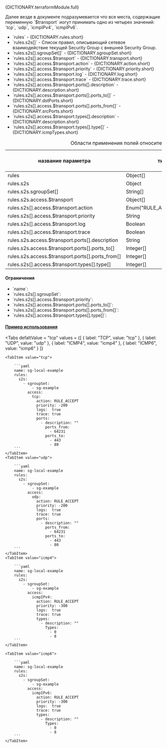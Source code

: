 
<div className="paragraph">
  <p>{DICTIONARY.terraformModule.full}</p>
</div>
<div className="paragraph">
  Далее везде в документе подразумевается что все места, содержащие переменную `$transport` иогут принимать одно из
  четырех значений: `tcp`, `udp`, `icmpIPv4`, `icmpIPv6`.
</div>
<ul>
  <li className="text-justify">`rules` - {DICTIONARY.rules.short}</li>
  <li className="text-justify">
    `rules.s2s[]` - Список правил, описывающий сетевое взаимодействие текущей Security Group с внешней Security Group.
  </li>
  <li className="text-justify">`rules.s2s[].sgroupSet[]` - {DICTIONARY.sgroupSet.short}</li>
  <li className="text-justify">`rules.s2s[].access.$transport` - {DICTIONARY.transport.short}</li>
  <li className="text-justify">`rules.s2s[].access.$transport.action` - {DICTIONARY.action.short}</li>
  <li className="text-justify">`rules.s2s[].access.$transport.priority` - {DICTIONARY.priority.short}</li>
  <li className="text-justify">`rules.s2s[].access.$transport.log` - {DICTIONARY.log.short}</li>
  <li className="text-justify">`rules.s2s[].access.$transport.trace` - {DICTIONARY.trace.short}</li>
  <li className="text-justify">`rules.s2s[].access.$transport.ports[].description` - {DICTIONARY.description.short}</li>
  <li className="text-justify">`rules.s2s[].access.$transport.ports[].ports_to[]` - {DICTIONARY.dstPorts.short}</li>
  <li className="text-justify">`rules.s2s[].access.$transport.ports[].ports_from[]` - {DICTIONARY.srcPorts.short}</li>
  <li className="text-justify">`rules.s2s[].access.$transport.types[].description` - {DICTIONARY.description.short}</li>
  <li className="text-justify">`rules.s2s[].access.$transport.types[].type[]` - {DICTIONARY.icmpTypes.short}</li>
</ul>

<div className="scrollable-x">
  <table>
    <caption>Области применения полей относительно используемого протокола</caption>
    <thead>
      <tr>
        <th rowSpan="2">название параметра</th>
        <th rowSpan="2">тип данных</th>
        <th rowSpan="2">значение по умолчанию</th>
        <th colSpan="3">transport*</th>
      </tr>
      <tr>
        <th>TCP</th>
        <th>UDP</th>
        <th>ICMP</th>
      </tr>
    </thead>
    <tbody>
      <tr>
        <td>rules</td>
        <td>Object[]</td>
        <td>[]</td>
        <td className="green center">✔</td>
        <td className="green center">✔</td>
        <td className="green center">✔</td>
      </tr>
      <tr>
        <td>rules.s2s</td>
        <td>Object</td>
        <td></td>
        <td className="green center">✔</td>
        <td className="green center">✔</td>
        <td className="green center">✔</td>
      </tr>
      <tr>
        <td>rules.s2s.sgroupSet[]</td>
        <td>String[]</td>
        <td></td>
        <td className="green center">✔</td>
        <td className="green center">✔</td>
        <td className="green center">✔</td>
      </tr>
      <tr>
        <td>rules.s2s.access.$transport</td>
        <td>Object[]</td>
        <td></td>
        <td className="green center">✔</td>
        <td className="green center">✔</td>
        <td className="green center">✔</td>
      </tr>
      <tr>
        <td>rules.s2s[].access.$transport.action</td>
        <td>
          <nobr>Enum("RULE_ACCEPT", "RULE_DROP")</nobr>
        </td>
        <td></td>
        <td className="green center">✔</td>
        <td className="green center">✔</td>
        <td className="green center">✔</td>
      </tr>
      <tr>
        <td>rules.s2s[].access.$transport.priority</td>
        <td>String</td>
        <td></td>
        <td className="green center">✔</td>
        <td className="green center">✔</td>
        <td className="green center">✔</td>
      </tr>
      <tr>
        <td>rules.s2s[].access.$transport.log</td>
        <td>Boolean</td>
        <td>false</td>
        <td className="green center">✔</td>
        <td className="green center">✔</td>
        <td className="green center">✔</td>
      </tr>
      <tr>
        <td>rules.s2s[].access.$transport.trace</td>
        <td>Boolean</td>
        <td>false</td>
        <td className="green center">✔</td>
        <td className="green center">✔</td>
        <td className="green center">✔</td>
      </tr>
      <tr>
        <td>rules.s2s.access.$transport.ports[].description</td>
        <td>String</td>
        <td>&quot;&quot;</td>
        <td className="green center">✔</td>
        <td className="green center">✔</td>
        <td className="green center">✔</td>
      </tr>
      <tr>
        <td>rules.s2s.access.$transport.ports[].ports_to[]</td>
        <td>Integer[]</td>
        <td>null</td>
        <td className="green center">✔</td>
        <td className="green center">✔</td>
        <td className="green center"></td>
      </tr>
      <tr>
        <td>rules.s2s.access.$transport.ports[].ports_from[]</td>
        <td>Integer[]</td>
        <td>null</td>
        <td className="green center">✔</td>
        <td className="green center">✔</td>
        <td className="green center"></td>
      </tr>
      <tr>
        <td>rules.s2s[].access.$transport.types[].type[]</td>
        <td>Integer[]</td>
        <td>null</td>
        <td className="green center"></td>
        <td className="green center"></td>
        <td className="green center">✔</td>
      </tr>
    </tbody>
  </table>
</div>

<h4 className="custom-heading">Ограничения</h4>

<ul>
  <li>
    `name`:
    <Restrictions data={RESTRICTIONS.name} />
  </li>
  <li>
    `rules.s2s[].sgroupSet`:
    <Restrictions data={RESTRICTIONS.sgroupSet} />
  </li>
  <li>
    `rules.s2s[].access.$transport.priority`:
    <Restrictions data={RESTRICTIONS.priority} />
  </li>
  <li>
    `rules.s2s[].access.$transport.ports[].ports_to[]`:
    <Restrictions data={RESTRICTIONS.dstPorts} />
  </li>
  <li>
    `rules.s2s[].access.$transport.ports[].ports_from[]`:
    <Restrictions data={RESTRICTIONS.srcPorts} />
  </li>
  <li>
    `rules.s2s[].access.$transport.types[].type[]`:
    <Restrictions data={RESTRICTIONS.icmpType} />
  </li>
</ul>

<h4 className="custom-heading">
  <a href="https://github.com/H-BF/swarm-spec-template/blob/master/spec/sg-local-example.yaml#L29">
    Пример использования
  </a>
</h4>

<Tabs
    defaltValue = "tcp"
    values = {[
        { label: "TCP", value: "tcp" },
        { label: "UDP", value: "udp" },
        { label: "ICMP4", value: "icmp4" },
        { label: "ICMP6", value: "icmp6" }
    ]}
>
    <TabItem value="tcp">

        ```yaml
        name: sg-local-example
        rules:
          s2s:
            - sgroupSet:
                - sg-example
              access:
                tcp:
                  action: RULE_ACCEPT
                  priority: -200
                  logs:  true
                  trace: true
                  ports:
                    - description: ""
                      ports_from:
                        - 64231
                      ports_to:
                        - 443
                        - 80
        ```
    </TabItem>
    <TabItem value="udp">

        ```yaml
        name: sg-local-example
        rules:
          s2s:
            - sgroupSet:
                - sg-example
              access:
                udp:
                  action: RULE_ACCEPT
                  priority: -200
                  logs:  true
                  trace: true
                  ports:
                    - description: ""
                      ports_from:
                        - 64231
                      ports_to:
                        - 443
                        - 80
        ```
    </TabItem>
    <TabItem value="icmp4">

        ```yaml
        name: sg-local-example
        rules:
          s2s:
            - sgroupSet:
                - sg-example
              access:
                icmpIPv4:
                  action: RULE_ACCEPT
                  priority: -300
                  logs:  true
                  trace: true
                  types:
                    - description: ""
                      Types:
                        - 0
                        - 8
        ```
    </TabItem>

    <TabItem value="icmp6">

        ```yaml
        name: sg-local-example
        rules:
          s2s:
            - sgroupSet:
                - sg-example
              access:
                icmpIPv6:
                  action: RULE_ACCEPT
                  priority: -300
                  logs:  true
                  trace: true
                  types:
                    - description: ""
                      Types:
                        - 0
                        - 8
        ```
    </TabItem>
</Tabs>
